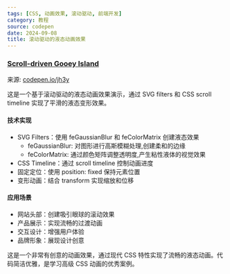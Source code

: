 ```yaml
---
tags: [CSS, 动画效果, 滚动驱动, 前端开发]
category: 教程
source: codepen
date: 2024-09-08
title: 滚动驱动的液态动画效果
---
```


### [Scroll-driven Gooey Island](https://codepen.io/jh3y/pen/RwzWOqM)

<DemoLoader demoPath='scroll-driven-gooey-island' />

来源: [codepen.io/jh3y](https://codepen.io/jh3y/pen/RwzWOqM)

这是一个基于滚动驱动的液态动画效果演示，通过 SVG filters 和 CSS scroll timeline 实现了平滑的液态变形效果。

#### 技术实现

-   SVG Filters：使用 feGaussianBlur 和 feColorMatrix 创建液态效果
    -   feGaussianBlur: 对图形进行高斯模糊处理,创建柔和的边缘
    -   feColorMatrix: 通过颜色矩阵调整透明度,产生粘性液体的视觉效果
-   CSS Timeline：通过 scroll timeline 控制动画进度
-   固定定位：使用 position: fixed 保持元素位置
-   变形动画：结合 transform 实现缩放和位移

#### 应用场景

-   网站头部：创建吸引眼球的滚动效果
-   产品展示：实现流畅的过渡动画
-   交互设计：增强用户体验
-   品牌形象：展现设计创意

这是一个非常有创意的动画效果，通过现代 CSS 特性实现了流畅的液态动画。代码简洁优雅，是学习高级 CSS 动画的优秀案例。
